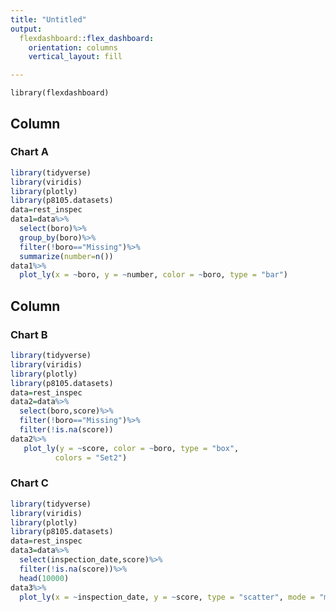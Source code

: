 ```yaml
---
title: "Untitled"
output: 
  flexdashboard::flex_dashboard:
    orientation: columns
    vertical_layout: fill

---
```


```r1
library(flexdashboard)
```

Column {data-width=650}
-----------------------------------------------------------------------

### Chart A

```r
library(tidyverse)
library(viridis)
library(plotly)
library(p8105.datasets)
data=rest_inspec
data1=data%>%
  select(boro)%>%
  group_by(boro)%>%
  filter(!boro=="Missing")%>%
  summarize(number=n())
data1%>%
  plot_ly(x = ~boro, y = ~number, color = ~boro, type = "bar") 

```

Column {data-width=350}
-----------------------------------------------------------------------

### Chart B

```r
library(tidyverse)
library(viridis)
library(plotly)
library(p8105.datasets)
data=rest_inspec
data2=data%>%
  select(boro,score)%>%
  filter(!boro=="Missing")%>%
  filter(!is.na(score))
data2%>%
   plot_ly(y = ~score, color = ~boro, type = "box",
          colors = "Set2")
```

### Chart C

```r
library(tidyverse)
library(viridis)
library(plotly)
library(p8105.datasets)
data=rest_inspec
data3=data%>%
  select(inspection_date,score)%>%
  filter(!is.na(score))%>%
  head(10000)
data3%>%
  plot_ly(x = ~inspection_date, y = ~score, type = "scatter", mode = "markers")
```

